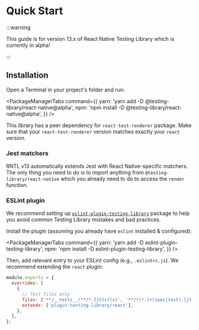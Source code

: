 
# Quick Start

:::warning

This guide is for version 13.x of React Native Testing Library which is currently in alpha!

:::

## Installation

Open a Terminal in your project's folder and run:

<PackageManagerTabs
  command={{
    yarn: 'yarn add -D @testing-library/react-native@alpha',
    npm: 'npm install -D @testing-library/react-native@alpha',
  }}
/>

This library has a peer dependency for `react-test-renderer` package. Make sure that your `react-test-renderer` version matches exactly your `react` version.

### Jest matchers

RNTL v13 automatically extends Jest with React Native-specific matchers. The only thing you need to do is to import anything from `@testing-library/react-native` which you already need to do to access the `render` function.

### ESLint plugin

We recommend setting up [`eslint-plugin-testing-library`](https://github.com/testing-library/eslint-plugin-testing-library) package to help you avoid common Testing Library mistakes and bad practices.

Install the plugin (assuming you already have `eslint` installed & configured):

<PackageManagerTabs
  command={{
    yarn: 'yarn add -D eslint-plugin-testing-library',
    npm: 'npm install -D eslint-plugin-testing-library',
  }}
/>

Then, add relevant entry to your ESLint config (e.g., `.eslintrc.js`). We recommend extending the `react` plugin:

```js title=.eslintrc.js
module.exports = {
  overrides: [
    {
      // Test files only
      files: ['**/__tests__/**/*.[jt]s?(x)', '**/?(*.)+(spec|test).[jt]s?(x)'],
      extends: ['plugin:testing-library/react'],
    },
  ],
};
```
